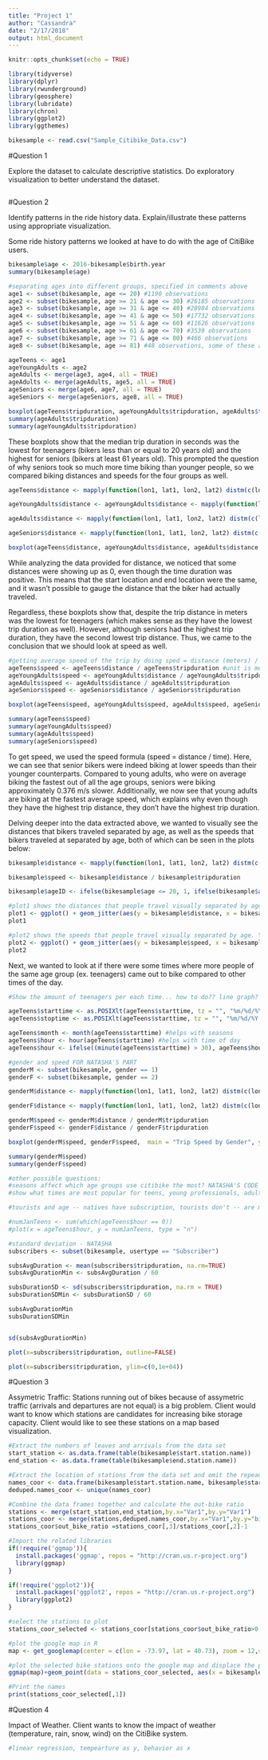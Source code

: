 ```yaml
---
title: "Project 1"
author: "Cassandra"
date: "2/17/2018"
output: html_document
---
```


```r
knitr::opts_chunk$set(echo = TRUE)

library(tidyverse)
library(dplyr)
library(rwunderground)
library(geosphere)
library(lubridate)
library(chron)
library(ggplot2)
library(ggthemes)

bikesample <- read.csv("Sample_Citibike_Data.csv")
```

#Question 1

Explore the dataset to calculate descriptive statistics. Do exploratory visualization to better understand the dataset.

```r


```


#Question 2

Identify patterns in the ride history data. Explain/illustrate these patterns using appropriate visualization.

Some ride history patterns we looked at have to do with the age of CitiBike users. 
```r
bikesample$age <- 2016-bikesample$birth.year
summary(bikesample$age)

#separating ages into different groups, specified in comments above
age1 <- subset(bikesample, age <= 20) #1190 observations
age2 <- subset(bikesample, age >= 21 & age <= 30) #26185 observations
age3 <- subset(bikesample, age >= 31 & age <= 40) #28984 observations
age4 <- subset(bikesample, age >= 41 & age <= 50) #17732 observations
age5 <- subset(bikesample, age >= 51 & age <= 60) #11626 observations
age6 <- subset(bikesample, age >= 61 & age <= 70) #3539 observations
age7 <- subset(bikesample, age >= 71 & age <= 80) #466 observations
age8 <- subset(bikesample, age >= 81) #48 observations, some of these ages are reaaaaally large though, max age is 131

ageTeens <- age1
ageYoungAdults <- age2
ageAdults <- merge(age3, age4, all = TRUE)
ageAdults <- merge(ageAdults, age5, all = TRUE)
ageSeniors <- merge(age6, age7, all = TRUE)
ageSeniors <- merge(ageSeniors, age8, all = TRUE)

boxplot(ageTeens$tripduration, ageYoungAdults$tripduration, ageAdults$tripduration, ageSeniors$tripduration, main = "Trip Duration", ylab = "Trip Duration (Seconds)", names = c("Teens", "Young Adults", "Adults", "Seniors"), outline=FALSE) 
summary(ageAdults$tripduration)
summary(ageYoungAdults$tripduration)
```

These boxplots show that the median trip duration in seconds was the lowest for teenagers (bikers less than or equal to 20 years old) and the highest for seniors (bikers at least 61 years old). This prompted the question of why seniors took so much more time biking than younger people, so we compared biking distances and speeds for the four groups as well.

```r
ageTeens$distance <- mapply(function(lon1, lat1, lon2, lat2) distm(c(lon1,lat1), c(lon2, lat2)), ageTeens$start.station.longitude, ageTeens$start.station.latitude, ageTeens$end.station.longitude, ageTeens$end.station.latitude) #to find distances of all bike trips 

ageYoungAdults$distance <- ageYoungAdults$distance <- mapply(function(lon1, lat1, lon2, lat2) distm(c(lon1,lat1), c(lon2, lat2)), ageYoungAdults$start.station.longitude, ageYoungAdults$start.station.latitude, ageYoungAdults$end.station.longitude, ageYoungAdults$end.station.latitude) #to find distances of all bike trips 

ageAdults$distance <- mapply(function(lon1, lat1, lon2, lat2) distm(c(lon1,lat1), c(lon2, lat2)), ageAdults$start.station.longitude, ageAdults$start.station.latitude, ageAdults$end.station.longitude, ageAdults$end.station.latitude)

ageSeniors$distance <- mapply(function(lon1, lat1, lon2, lat2) distm(c(lon1,lat1), c(lon2, lat2)), ageSeniors$start.station.longitude, ageSeniors$start.station.latitude, ageSeniors$end.station.longitude, ageSeniors$end.station.latitude)

boxplot(ageTeens$distance, ageYoungAdults$distance, ageAdults$distance, ageSeniors$distance,  main = "Trip Distance", ylab = "Trip Distance (Meters)", names = c("Teens", "Young Adults", "Adults", "Seniors"), outline = FALSE) 
``` 

While analyzing the data provided for distance, we noticed that some distances were showing up as 0, even though the time duration was positive. This means that the start location and end location were the same, and it wasn't possible to gauge the distance that the biker had actually traveled. 

Regardless, these boxplots show that, despite the trip distance in meters was the lowest for teenagers (which makes sense as they have the lowest trip duration as well). However, although seniors had the highest trip duration, they have the second lowest trip distance. Thus, we came to the conclusion that we should look at speed as well. 

```r
#getting average speed of the trip by doing sped = distance (meters) / time (second)
ageTeens$speed <- ageTeens$distance / ageTeens$tripduration #unit is meters per second
ageYoungAdults$speed <- ageYoungAdults$distance / ageYoungAdults$tripduration
ageAdults$speed <- ageAdults$distance / ageAdults$tripduration
ageSeniors$speed <- ageSeniors$distance / ageSeniors$tripduration

boxplot(ageTeens$speed, ageYoungAdults$speed, ageAdults$speed, ageSeniors$speed,  main = "Trip Speed", ylab = "Speed (meters / second)", names = c("Teens", "Young Adults", "Adults", "Seniors"), outline = FALSE) 

summary(ageTeens$speed)
summary(ageYoungAdults$speed)
summary(ageAdults$speed)
summary(ageSeniors$speed)
```

To get speed, we used the speed formula (speed = distance / time). Here, we can see that senior bikers were indeed biking at lower speeds than their younger counterparts. Compared to young adults, who were on average biking the fastest out of all the age groups, seniors were biking approximately 0.376 m/s slower. Additionally, we now see that young adults are biking at the fastest average speed, which explains why even though they have the highest trip distance, they don't have the highest trip duration.

Delving deeper into the data extracted above, we wanted to visually see the distances that bikers traveled separated by age, as well as the speeds that bikers traveled at separated by age, both of which can be seen in the plots below:

```r
bikesample$distance <- mapply(function(lon1, lat1, lon2, lat2) distm(c(lon1,lat1), c(lon2, lat2)), bikesample$start.station.longitude, bikesample$start.station.latitude, bikesample$end.station.longitude, bikesample$end.station.latitude)

bikesample$speed <- bikesample$distance / bikesample$tripduration

bikesample$ageID <- ifelse(bikesample$age <= 20, 1, ifelse(bikesample$age >= 21 & bikesample$age <= 30, 2, ifelse(bikesample$age >= 31 & bikesample$age <= 60, 3, 4)))

#plot1 shows the distances that people travel visually separated by age. 
plot1 <- ggplot() + geom_jitter(aes(y = bikesample$distance, x = bikesample$age, colour = bikesample$ageID), data = bikesample, stat="identity")
plot1

#plot2 shows the speeds that people travel visually separated by age. You can see that seniors (people over 61) are clearly traveling at lower speeds than young professionals (people between 21 and 30).
plot2 <- ggplot() + geom_jitter(aes(y = bikesample$speed, x = bikesample$age, colour = bikesample$ageID), data = bikesample, stat="identity")
plot2
```

Next, we wanted to look at if there were some times where more people of the same age group (ex. teenagers) came out to bike compared to other times of the day. 

```r
#Show the amount of teenagers per each time... how to do?? line graph? NEEDS TO BE COMPLETED

ageTeens$starttime <- as.POSIXlt(ageTeens$starttime, tz = "", "%m/%d/%Y %H:%M:%OS", optional = FALSE)
ageTeens$stoptime <- as.POSIXlt(ageTeens$starttime, tz = "", "%m/%d/%Y %H:%M:%OS", optional = FALSE)

ageTeens$month <- month(ageTeens$starttime) #helps with seasons
ageTeens$hour <- hour(ageTeens$starttime) #helps with time of day
ageTeens$hour <- ifelse((minute(ageTeens$starttime) > 30), ageTeens$hour+0.5, ageTeens$hour)

#gender and speed FOR NATASHA'S PART
genderM <- subset(bikesample, gender == 1)
genderF <- subset(bikesample, gender == 2)

genderM$distance <- mapply(function(lon1, lat1, lon2, lat2) distm(c(lon1,lat1), c(lon2, lat2)), genderM$start.station.longitude, genderM$start.station.latitude, genderM$end.station.longitude, genderM$end.station.latitude) 

genderF$distance <- mapply(function(lon1, lat1, lon2, lat2) distm(c(lon1,lat1), c(lon2, lat2)), genderF$start.station.longitude, genderF$start.station.latitude, genderF$end.station.longitude, genderF$end.station.latitude) 

genderM$speed <- genderM$distance / genderM$tripduration
genderF$speed <- genderF$distance / genderF$tripduration

boxplot(genderM$speed, genderF$speed,  main = "Trip Speed by Gender", ylab = "Speed (meters / second)", names = c("Male", "Female"), outline = FALSE) 

summary(genderM$speed)
summary(genderF$speed)

#other possible questions:
#seasons affect which age groups use citibike the most? NATASHA'S CODE HAS SEASONS - CAN USE THAT
#show what times are most popular for teens, young professionals, adults, and seniors to ride (respectively)

#tourists and age -- natives have subscription, tourists don't -- are more tourists of a particular age group? FIX THE BELOW

#numJanTeens <- sum(which(ageTeens$hour == 0))
#plot(x = ageTeens$hour, y = numJanTeens, type = "n")
```

```r
#standard deviation - NATASHA
subscribers <- subset(bikesample, usertype == "Subscriber")

subsAvgDuration <- mean(subscribers$tripduration, na.rm=TRUE)
subsAvgDurationMin <- subsAvgDuration / 60

subsDurationSD <- sd(subscribers$tripduration, na.rm = TRUE)
subsDurationSDMin <- subsDurationSD / 60

subsAvgDurationMin
subsDurationSDMin


sd(subsAvgDurationMin)

plot(x=subscribers$tripduration, outline=FALSE)

plot(x=subscribers$tripduration, ylim=c(0,1e+04))
```

#Question 3

Assymetric Traffic: Stations running out of bikes because of assymetric traffic (arrivals and departures are not equal) is a big problem. Client would want to know which stations are candidates for increasing bike storage capacity. Client would like to see these stations on a map based visualization.
```r
#Extract the numbers of leaves and arrivals from the data set 
start_station <- as.data.frame(table(bikesample$start.station.name))
end_station <- as.data.frame(table(bikesample$end.station.name))

#Extract the location of stations from the data set and omit the repeaded lines
names_coor <- data.frame(bikesample$start.station.name, bikesample$start.station.latitude, bikesample$start.station.longitude) 
deduped.names_coor <- unique(names_coor)

#Combine the data frames together and calculate the out-bike ratio
stations <- merge(start_station,end_station,by.x="Var1",by.y="Var1")
stations_coor <- merge(stations,deduped.names_coor,by.x="Var1",by.y="bikesample.start.station.name")
stations_coor$out_bike_ratio =stations_coor[,3]/stations_coor[,2]-1

#Import the related libraries
if(!require('ggmap')){
  install.packages('ggmap', repos = "http://cran.us.r-project.org")
  library(ggmap)
}

if(!require('ggplot2')){
  install.packages('ggplot2', repos = "http://cran.us.r-project.org")
  library(ggplot2)
}

#select the stations to plot
stations_coor_selected <- stations_coor[stations_coor$out_bike_ratio>0.2,]

#plot the google map in R
map <- get_googlemap(center = c(lon = -73.97, lat = 40.73), zoom = 12,size = c(640, 640))

#plot the selected bike stations onto the google map and displace the points' color according to the degree that the staion is running out of bikes
ggmap(map)+geom_point(data = stations_coor_selected, aes(x = bikesample.start.station.longitude, y = bikesample.start.station.latitude,fill = out_bike_ratio), size = 2, shape = 21,show.legend = TRUE) + scale_fill_gradient(low = "#0000FF", high = "#FF0000")

#Print the names
print(stations_coor_selected[,1])
```


#Question 4

Impact of Weather. Client wants to know the impact of weather (temperature, rain, snow, wind) on the CitiBike system. 
```r
#linear regression, tempearture as y, behavior as x
```